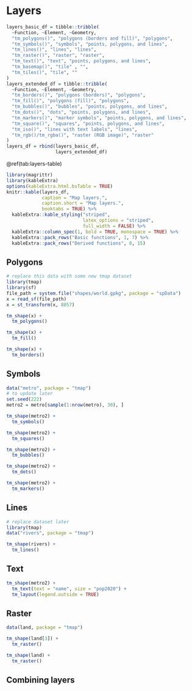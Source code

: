 # Layers {#layers}

<!-- make the order of the table to be consistent with the rest of the chapter! -->

```r
layers_basic_df = tibble::tribble(
  ~Function, ~Element, ~Geometry,
  "tm_polygons()", "polygons (borders and fill)", "polygons",
  "tm_symbols()", "symbols", "points, polygons, and lines", 
  "tm_lines()", "lines", "lines", 
  "tm_raster()", "raster", "raster",
  "tm_text()", "text", "points, polygons, and lines",
  "tm_basemap()", "tile" , "",
  "tm_tiles()", "tile", ""
)
layers_extended_df = tibble::tribble(
  ~Function, ~Element, ~Geometry,
  "tm_borders()", "polygons (borders)", "polygons",
  "tm_fill()", "polygons (fill)", "polygons",
  "tm_bubbles()", "bubbles", "points, polygons, and lines",
  "tm_dots()", "dots", "points, polygons, and lines",
  "tm_markers()", "marker symbols", "points, polygons, and lines",
  "tm_square()", "squares", "points, polygons, and lines",
  "tm_iso()", "lines with text labels", "lines",
  "tm_rgb()/tm_rgba()", "raster (RGB image)", "raster"
)
layers_df = rbind(layers_basic_df, 
                  layers_extended_df)
```

\@ref(tab:layers-table)

```r
library(magrittr)
library(kableExtra)
options(kableExtra.html.bsTable = TRUE)
knitr::kable(layers_df, 
             caption = "Map layers.",
             caption.short = "Map layers.",
             booktabs = TRUE) %>%
  kableExtra::kable_styling("striped",
                            latex_options = "striped", 
                            full_width = FALSE) %>% 
  kableExtra::column_spec(1, bold = TRUE, monospace = TRUE) %>% 
  kableExtra::pack_rows("Basic functions", 1, 7) %>%
  kableExtra::pack_rows("Derived functions", 8, 15)
```

<!--JN: Idea - also add a simple viz showing different kind of layers here (visual summary)-->

## Polygons

```r
# replace this data with some new tmap dataset
library(tmap)
library(sf)
file_path = system.file("shapes/world.gpkg", package = "spData")
x = read_sf(file_path)
x = st_transform(x, 8857)
```

```r
tm_shape(x) +
  tm_polygons()
```

<!--one example of col + ref to the color section in the next chapter-->

<!--one example of fill-->
```r
tm_shape(x) +
  tm_fill()
```

<!--one example of border-->
```r
tm_shape(x) +
  tm_borders()
```

## Symbols

```r
data("metro", package = "tmap")
# to update later
set.seed(222)
metro2 = metro[sample(1:nrow(metro), 30), ]
```

```r
tm_shape(metro2) +
  tm_symbols()
```

<!--explain size, col, shape + ref to a section in the next chapter-->

<!--add info that there are four additional (shortcut) layers-->
<!--explain each additional layer underlining the differences between tm_symbols() and the rest--> 

```r
tm_shape(metro2) +
  tm_squares()
```

```r
tm_shape(metro2) +
  tm_bubbles()
```

```r
tm_shape(metro2) +
  tm_dots()
```

```r
tm_shape(metro2) +
  tm_markers()
```

## Lines

```r
# replace dataset later
library(tmap)
data("rivers", package = "tmap")
```

```r
tm_shape(rivers) + 
  tm_lines()
```

<!-- think about tm_iso example -->

## Text

```r
tm_shape(metro2) +
  tm_text(text = "name", size = "pop2020") +
  tm_layout(legend.outside = TRUE)
```

## Raster

```r
data(land, package = "tmap")
```

```r
tm_shape(land[3]) +
  tm_raster()
```

```r
tm_shape(land) +
  tm_raster()
```

## Combining layers

<!-- or maybe start with it and explain the details later? -->